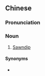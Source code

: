 {{also|古壮字}}
==Chinese==
{{zh-forms|s=古壮字|2=[[Zhuang]]}}

===Pronunciation===
{{zh-pron
|m=gǔ Zhuàngzì
|c=gu2 zong3 zi6
|cat=n
}}

===Noun===
{{zh-noun}}

# [[Sawndip]] {{gloss|the [[traditional]] [[Chinese character]]-derived [[script]] [[use]]d to write the [[Zhuang]] language}}

====Synonyms====
* {{zh-l|方塊壯字}}